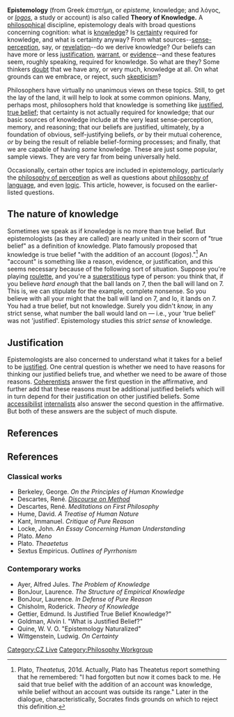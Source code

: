{{subpages}}
'''Epistemology''' (from Greek ἐπιστήμη, or ''episteme,'' knowledge; and λόγος, or ''[[logos]]'', a study or account) is also called '''Theory of Knowledge.'''  A [[philosophy|philosophical]] discipline, epistemology deals with broad questions concerning cognition: what is [[knowledge]]?  Is [[certainty]] required for knowledge, and what is certainty anyway?  From what sources--[[sense-perception]], say, or [[revelation]]--do we derive knowledge?  Our beliefs can have more or less [[justification]], [[warrant]], or [[evidence]]--and these features seem, roughly speaking, required for knowledge.  So what are they?  Some thinkers [[doubt]] that we have any, or very much, knowledge at all.  On what grounds can we embrace, or reject, such [[skepticism]]?

Philosophers have virtually no unanimous views on these topics.  Still, to get the lay of the land, it will help to look at some common opinions.  Many, perhaps most, philosophers hold that knowledge is something like [[JTB analysis|justified, true belief]]; that certainty is not actually required for knowledge; that our basic sources of knowledge include at the very least sense-perception, memory, and reasoning; that our beliefs are justified, ultimately, by a foundation of obvious, self-justifying beliefs, ''or'' by their mutual coherence, ''or'' by being the result of reliable belief-forming processes; and finally, that we are capable of having ''some'' knowledge.  These are just some popular, sample views.  They are very far from being universally held.

Occasionally, certain other topics are included in epistemology, particularly the [[philosophy of perception]] as well as questions about [[philosophy of language]], and even [[logic]].  This article, however, is focused on the earlier-listed questions.

== The nature of knowledge ==

Sometimes we speak as if knowledge is no more than true belief.  But epistemologists (as they are called) are nearly united in their scorn of "true belief" as a definition of knowledge.  Plato famously proposed that knowledge is true belief "with the addition of an account (''logos'')."<ref>Plato, ''Theatetus,'' 201d.  Actually, Plato has Theatetus report something that he remembered: "I had forgotten but now it comes back to me.  He said that true belief with the addition of an account was knowledge, while belief without an account was outside its range."  Later in the dialogue, characteristically, Socrates finds grounds on which to reject this definition.</ref>  An "account" is something like a reason, evidence, or justification, and this seems necessary because of the following sort of situation.  Suppose you're playing [[roulette]], and you're a [[superstition|superstitious]] type of person: you think that, if you believe ''hard enough'' that the ball lands on 7, then the ball will land on 7.  This is, we can stipulate for the example, complete nonsense.  So you believe with all your might that the ball will land on 7, and lo, it lands on 7.  You had a true belief, but not knowledge.  Surely you didn't ''know,'' in any strict sense, what number the ball would land on &mdash; i.e., your 'true belief' was not 'justified'.  Epistemology studies this ''strict sense'' of knowledge.

== Justification ==

Epistemologists are also concerned to understand what it takes for a belief to be [[justification|justified]]. One central question is whether we need to have reasons for thinking our justified beliefs true, and whether we need to be aware of those reasons. [[Coherentism|Coherentists]] answer the first question in the affirmative, and further add that these reasons must be additional justified beliefs which will in turn depend for their justification on other justified beliefs. Some [[accessibilist]] [[Internalism and externalism|internalists]] also answer the second question in the affirmative. But both of these answers are the subject of much dispute.

== References ==
<references/>

== References ==
{{col-begin}}
{{col-break}}
=== Classical works ===
* Berkeley, George. ''On the Principles of Human Knowledge''
* Descartes, René. ''[[Discourse on Method]]''
* Descartes, René. ''Meditations on First Philosophy''
* Hume, David. ''A Treatise of Human Nature''
* Kant, Immanuel. ''Critique of Pure Reason''
* Locke, John. ''An Essay Concerning Human Understanding''
* Plato. ''Meno''
* Plato. ''Theaetetus''
* Sextus Empiricus. ''Outlines of Pyrrhonism''
{{col-break}}

=== Contemporary works ===
* Ayer, Alfred Jules. ''The Problem of Knowledge''
* BonJour, Laurence. ''The Structure of Empirical Knowledge''
* BonJour, Laurence. ''In Defense of Pure Reason''
* Chisholm, Roderick. ''Theory of Knowledge''
* Gettier, Edmund. Is Justified True Belief Knowledge?"
* Goldman, Alvin I. "What is Justified Belief?"
* Quine, W. V. O. "Epistemology Naturalized"
* Wittgenstein, Ludwig. ''On Certainty''
{{col-end}}


[[Category:CZ Live]]
[[Category:Philosophy Workgroup]]